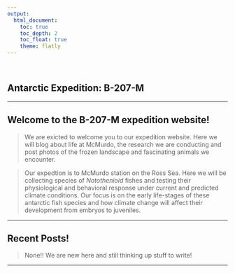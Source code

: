```yaml
---
output: 
  html_document:
    toc: true
    toc_depth: 2
    toc_float: true
    theme: flatly
---
```


<br>

## Antarctic Expedition: B-207-M

***

## Welcome to the B-207-M expedition website!

> We are exicted to welcome you to our expedition website. Here we will blog about life at McMurdo, the research we are conducting and post photos of the frozen landscape and fascinating animals we encounter. 

> Our expedtion is to McMurdo station on the Ross Sea. Here we will be collecting species of *Notothenioid* fishes and testing their physiological and behavioral response under current and predicted climate conditions. Our focus is on the early life-stages of these antarctic fish species and how climate change will affect their development from embryos to juveniles. 

***

## Recent Posts!

> None!! We are new here and still thinking up stuff to write!

***